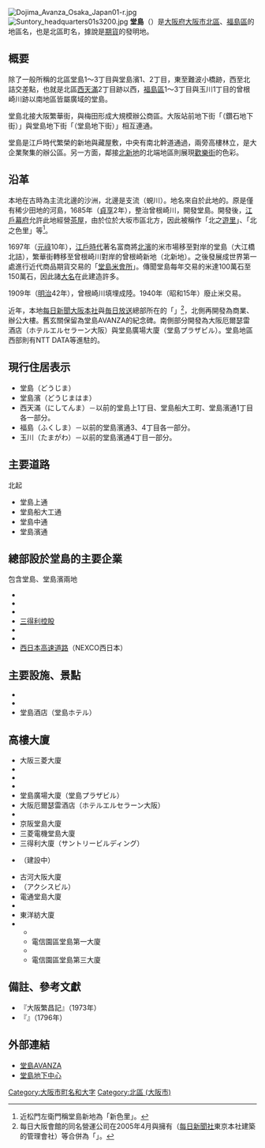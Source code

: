 [[File:Dojima_Avanza_Osaka_Japan01-r.jpg|thumb]]
[[File:Suntory_headquarters01s3200.jpg|thumb]]
'''堂島'''（{{jpn|j=堂島|hg=どうじま}}）是[[大阪府|大阪府]][[大阪市|大阪市]][[北區_(大阪市)|北區]]、[[福島區|福島區]]的地區名，也是北區町名，據說是[[期貨|期貨]]的發明地。

== 概要 ==
除了一般所稱的北區堂島1～3丁目與堂島濱1、2丁目，東至難波小橋跡，西至{{link-ja|上船津橋|上船津橋}}北詰交差點，也就是北區[[西天滿|西天滿]]2丁目{{link-ja|曾根崎川|曽根崎川}}跡以西，[[福島區|福島區]]{{link-ja|福島 (大阪市)|福島 (大阪市)|福島}}1～3丁目與玉川1丁目的曾根崎川跡以南地區皆屬廣域的堂島。

堂島北接大阪{{link-ja|北 (大阪市)|キタ|北}}繁華街，與梅田形成大規模辦公商區。大阪站前地下街「{{link-ja|DIAMOR大阪|ディアモール大阪}}（鑽石地下街）」與堂島地下街「{{link-ja|堂島地下中心|堂島地下センター}}（堂島地下街）」相互連通。

堂島是江戶時代繁榮的新地與藏屋敷，中央有南北幹道{{link-ja|四橋筋|四つ橋筋}}通過，兩旁高樓林立，是大企業聚集的辦公區。另一方面，鄰接[[北新地|北新地]]的北端地區則展現[[紅燈區|歡樂街]]的色彩。

==沿革==
本地在古時為{{link-ja|舊淀川|旧淀川|淀川}}主流{{link-ja|堂島川|堂島川}}北邊的沙洲，北邊是支流{{link-ja|曾根崎川|曾根崎川}}（蜆川）。地名來自於此地的{{link-ja|堂島藥師堂|堂島薬師堂}}。原是僅有稀少田地的河島，1685年（[[貞享|貞享]]2年），{{link-ja|河村瑞賢|河村瑞賢}}整治曾根崎川，開發堂島。開發後，[[江戶幕府|江戶幕府]]允許此地經營[[茶屋|茶屋]]，由於位於大坂市區北方，因此被稱作「北之[[遊里|遊里]]」、「北之色里」等<ref>近松門左衛門稱堂島新地為「新色里」。</ref>。

1697年（[[元祿|元祿]]10年），[[江戶時代|江戶時代]]著名富商{{link-ja|淀屋|淀屋}}將[[北濱|北濱]]的米市場移至對岸的堂島（大江橋北詰），繁華街轉移至曾根崎川對岸的曾根崎新地（北新地）。之後發展成世界第一處進行近代商品期貨交易的「[[堂島米會所|堂島米會所]]」。傳聞堂島每年交易的{{link-ja|年貢|年貢}}米達100萬石至150萬石，因此諸[[大名_(稱謂)|大名]]在此建造許多{{link-ja|藏屋敷|蔵屋敷}}。

1909年（[[明治|明治]]42年），曾根崎川填埋成陸。1940年（昭和15年）廢止米交易。

近年，本地[[大阪每日新闻|每日新聞大阪本社]]與[[毎日放送|毎日放送]]總部所在的「{{link-ja|每日大阪會館|毎日大阪会館}}」<ref>每日大阪會館的同名營運公司在2005年4月與擁有{{link-ja|巴樂斯賽德大廈|パレスサイドビル}}（[[每日新聞社|每日新聞社]]東京本社建築的管理會社）等合併為「{{link-ja|每日大廈|毎日ビルディング}}」。</ref>，北側再開發為商業、辦公大樓{{link-ja|堂島AVANZA|堂島アバンザ}}。舊玄關保留為堂島AVANZA的紀念碑。南側部分開發為大阪厄爾瑟雷酒店（ホテルエルセラーン大阪）與堂島廣場大廈（堂島プラザビル）。堂島地區西部則有NTT DATA等進駐的{{link-ja|NTT電信園區堂島|NTTテレパーク堂島}}。

== 現行住居表示 ==
* 堂島（どうじま）
* 堂島濱（どうじまはま）
* 西天滿（にしてんま）－以前的堂島上1丁目、堂島船大工町、堂島濱通1丁目各一部分。
* 福島（ふくしま）－以前的堂島濱通3、4丁目各一部分。
* 玉川（たまがわ）－以前的堂島濱通4丁目一部分。

==主要道路==
北起
*堂島上通
*堂島船大工通
*堂島中通
*堂島濱通

== 總部設於堂島的主要企業 ==
包含堂島、堂島濱兩地
* {{link-ja|伊索來特工業|イソライト工業}}
* {{link-ja|愛電王|エディオン}}
* {{link-ja|MID都市開發|MID都市開発}}
* [[三得利|三得利控股]]
* {{link-ja|大建工業|大建工業}}
* {{link-ja|東洋紡|東洋紡}}
* [[西日本高速道路|西日本高速道路]]（NEXCO西日本）

== 主要設施、景點 ==
* {{link-ja|中央電氣倶樂部|中央電気倶楽部}}
* {{link-ja|堂島地下中心|堂島地下センター}}
* 堂島酒店（堂島ホテル）

== 高樓大廈 ==
* 大阪三菱大廈
* {{link-ja|大阪全日空皇冠廣場飯店|ANAクラウンプラザホテル大阪}}
* {{link-ja|Aqua堂島|アクア堂島}}
* {{link-ja|堂島AVANZA|堂島アバンザ}}
* 堂島廣場大廈（堂島プラザビル）
* 大阪厄爾瑟雷酒店（ホテルエルセラーン大阪）
* {{link-ja|近鐵堂島大廈|近鉄堂島ビル}}
* 京阪堂島大廈
* 三菱電機堂島大廈
* 三得利大廈（サントリービルディング）
* {{link-ja|堂島THE RESIDENCE MARK TOWER|堂島 ザ・レジデンス マークタワー}}（建設中）
* 古河大阪大廈
* （アクシスビル）
* 電通堂島大廈
* {{link-ja|新藤田大廈|新藤田ビル}}
* 東洋紡大廈
* {{link-ja|NTT電信園區堂島|NTTテレパーク堂島}}
**{{link-ja|NTT DATA堂島大廈|NTTデータ堂島ビル}}
** 電信園區堂島第一大廈
** {{link-ja|NTT電信園區堂島第二大廈|NTTデータ堂島ビル|電信園區堂島第二大廈}}
** 電信園區堂島第三大廈

==備註、參考文獻==
{{reflist}}
*『大阪繁昌記』{{link-ja|宮本又次|宮本又次}}（1973年）
*『{{link-ja|攝津名所圖會|摂津名所図会}}』（1796年）

== 外部連結 ==
* [http://www.avanza.co.jp/index.html 堂島AVANZA] {{Wayback|url=http://www.avanza.co.jp/index.html |date=20200919204924 }}
* [http://www.dotica.or.jp/ 堂島地下中心] {{Wayback|url=http://www.dotica.or.jp/ |date=20210302025900 }}

{{大阪市之地域}}
{{DEFAULTSORT:Dojima}}
[[Category:大阪市町名和大字|Category:大阪市町名和大字]]
[[Category:北區_(大阪市)|Category:北區 (大阪市)]]